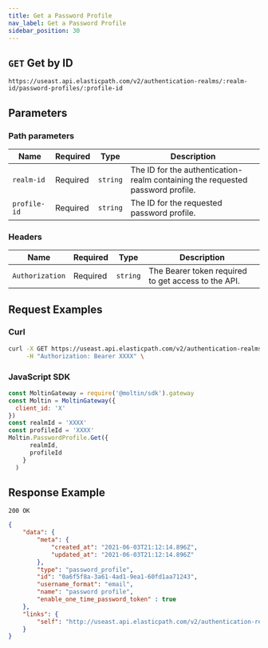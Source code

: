 ```yaml
---
title: Get a Password Profile
nav_label: Get a Password Profile
sidebar_position: 30
---
```



## `GET` Get by ID

```http
https://useast.api.elasticpath.com/v2/authentication-realms/:realm-id/password-profiles/:profile-id
```

## Parameters

### Path parameters

| Name | Required | Type | Description |
| --- | --- | --- | --- |
| `realm-id` | Required | `string` | The ID for the authentication-realm containing the requested password profile. |
| `profile-id` | Required | `string` | The ID for the requested password profile. |

### Headers

| Name | Required | Type | Description |
| --- | --- | --- | --- |
| `Authorization` | Required | `string` | The Bearer token required to get access to the API. |

## Request Examples

### Curl

```bash
curl -X GET https://useast.api.elasticpath.com/v2/authentication-realms/:realm-id/password-profiles/:profile-id \
     -H "Authorization: Bearer XXXX" \
```

### JavaScript SDK

```javascript
const MoltinGateway = require('@moltin/sdk').gateway
const Moltin = MoltinGateway({
  client_id: 'X'
})
const realmId = 'XXXX'
const profileId = 'XXXX'
Moltin.PasswordProfile.Get({
      realmId,
      profileId
    }
  )
```

## Response Example

`200 OK`

```json
{
    "data": {
        "meta": {
            "created_at": "2021-06-03T21:12:14.896Z",
            "updated_at": "2021-06-03T21:12:14.896Z"
        },
        "type": "password_profile",
        "id": "0a6f5f8a-3a61-4ad1-9ea1-60fd1aa71243",
        "username_format": "email",
        "name": "password profile",
        "enable_one_time_password_token" : true
    },
    "links": {
        "self": "http://useast.api.elasticpath.com/v2/authentication-realms/c624ab3d-44f0-49cc-bff7-446ff39a24f0/password-profiles/0a6f5f8a-3a61-4ad1-9ea1-60fd1aa71243"
    }
}
```

